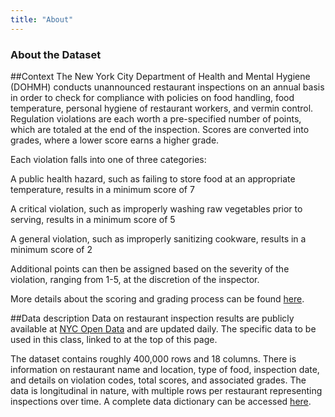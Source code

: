 ```yaml
---
title: "About"
---
```


### About the Dataset

##Context
The New York City Department of Health and Mental Hygiene (DOHMH) conducts unannounced restaurant inspections on an annual basis in order to check for compliance with policies on food handling, food temperature, personal hygiene of restaurant workers, and vermin control. Regulation violations are each worth a pre-specified number of points, which are totaled at the end of the inspection. Scores are converted into grades, where a lower score earns a higher grade.

Each violation falls into one of three categories:

A public health hazard, such as failing to store food at an appropriate temperature, results in a minimum score of 7

A critical violation, such as improperly washing raw vegetables prior to serving, results in a minimum score of 5

A general violation, such as improperly sanitizing cookware, results in a minimum score of 2

Additional points can then be assigned based on the severity of the violation, ranging from 1-5, at the discretion of the inspector.

More details about the scoring and grading process can be found [here](http://www1.nyc.gov/assets/doh/downloads/pdf/rii/how-we-score-grade.pdf).

##Data description
Data on restaurant inspection results are publicly available at [NYC Open Data](https://dev.socrata.com/foundry/data.cityofnewyork.us/9w7m-hzhe) and are updated daily. The specific data to be used in this class, linked to at the top of this page.

The dataset contains roughly 400,000 rows and 18 columns. There is information on restaurant name and location, type of food, inspection date, and details on violation codes, total scores, and associated grades. The data is longitudinal in nature, with multiple rows per restaurant representing inspections over time. A complete data dictionary can be accessed [here](Restaurant_Inspection_Open_Data_Dictionary_082214.xlsx).
